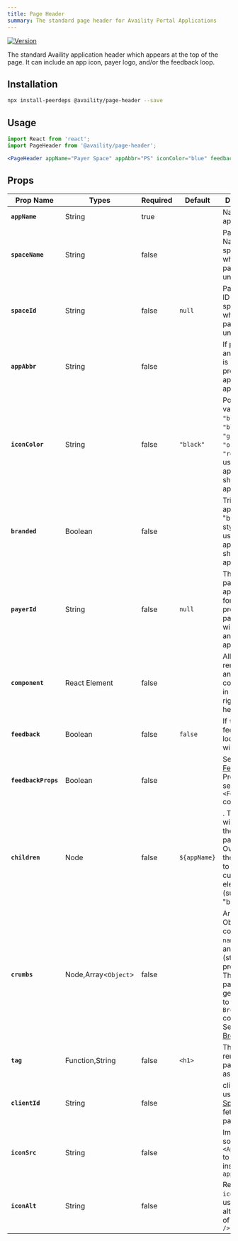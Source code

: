 ```yaml
---
title: Page Header
summary: The standard page header for Availity Portal Applications
---
```


[![Version](https://img.shields.io/npm/v/@availity/page-header.svg?style=for-the-badge)](https://www.npmjs.com/package/@availity/page-header)

The standard Availity application header which appears at the top of the page. It can include an app icon, payer logo, and/or the feedback loop.

## Installation

```bash
npx install-peerdeps @availity/page-header --save
```

## Usage


<div className="w-100 d-flex flex-column justify-content-around align-items-start">
  <PageHeader appName="Payer Space" appAbbr="PS" iconColor="blue" feedback />
</div>

```jsx
import React from 'react';
import PageHeader from '@availity/page-header';

<PageHeader appName="Payer Space" appAbbr="PS" iconColor="blue" feedback />;
```

## Props

| Prop Name           | Types                | Required | Default      | Description                                                                                                                                                                                                                                   |
| ------------------- | -------------------- | -------- | ------------ | --------------------------------------------------------------------------------------------------------------------------------------------------------------------------------------------------------------------------------------------- |
| **`appName`**       | String               | true     |              | Name of the application                                                                                                                                                                                                                       |
| **`spaceName`**     | String               | false    |              | Payer Space Name of the space in which this page is under.                                                                                                                                                                                    |
| **`spaceId`**       | String               | false    | `null`       | Payer Space ID of the space in which this page is under.                                                                                                                                                                                      |
| **`appAbbr`**       | String               | false    |              | If provided and payerId is not provided the app icon will appear.                                                                                                                                                                             |
| **`iconColor`**     | String               | false    | `"black"`    | Potential values: `"black"`, `"blue"`, `"green"`, `"orange"`, `"red"`. Only used if the app icon should appear.                                                                                                                               |
| **`branded`**       | Boolean              | false    |              | Triggers the app icon's "branded" styles. Only used if the app icon should appear.                                                                                                                                                            |
| **`payerId`**       | String               | false    | `null`       | The ID of the payer if the application is for. If provided the payer logo will appear and not the app icon.                                                                                                                                   |
| **`component`**     | React Element        | false    |              | Allow rendering of an optional component in the top right of the header.                                                                                                                                                                      |
| **`feedback`**      | Boolean              | false    | `false`      | If `true` the feedback loop button will appear.                                                                                                                                                                                               |
| **`feedbackProps`** | Boolean              | false    |              | See [Feedback](https://github.com/Availity/availity-react/tree/master/packages/feedback). Props to send to `<Feedback />` component                                                                                                           |
| **`children`**      | Node                 | false    | `${appName}` | . This value will appear at the `h1` of the page. Overrides the `appName` to allow for custom elements (such as a "beta" tag)                                                                                                                 |
| **`crumbs`**        | Node,Array<`Object`> | false    |              | Array of Objects containing `name` (String) and `url` (string) properties. The ancestor pages which get passed to the `Breadcrumbs` component. See [Breadcrumbs](https://github.com/Availity/availity-react/tree/master/packages/breadcrumbs) |
| **`tag`**           | Function,String      | false    | `<h1>`       | The tag to render the page header as                                                                                                                                                                                                          |
| **`clientId`**      | String               | false    |              | client id to use in [Spaces](https://github.com/Availity/availity-react/tree/master/packages/spaces) to fetch the payer's logo                                                                                                                |
| **`iconSrc`**       | String               | false    |              | Image source for `<AppIcon />` to be used instead of `appAbbr`                                                                                                                                                                                |
| **`iconAlt`**       | String               | false    |              | Required if `iconSrc` is used. Image alt property of `<AppIcon />`                                                                                                                                                                            |
